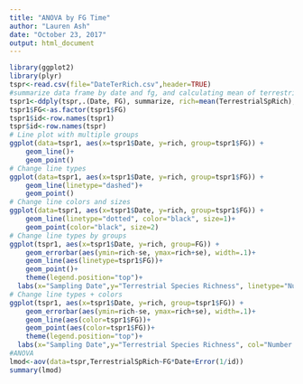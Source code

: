 ```yaml
---
title: "ANOVA by FG Time"
author: "Lauren Ash"
date: "October 23, 2017"
output: html_document
---
```

```r
library(ggplot2)
library(plyr)
tspr<-read.csv(file="DateTerRich.csv",header=TRUE)
#summarize data frame by date and fg, and calculating mean of terrestrial sp rich and sd
tspr1<-ddply(tspr,.(Date, FG), summarize, rich=mean(TerrestrialSpRich), se=sd(TerrestrialSpRich)/sqrt(length(TerrestrialSpRich)))
tspr1$FG<-as.factor(tspr1$FG)
tspr1$id<-row.names(tspr1)
tspr$id<-row.names(tspr)
# Line plot with multiple groups
ggplot(data=tspr1, aes(x=tspr1$Date, y=rich, group=tspr1$FG)) +
	geom_line()+
	geom_point()
# Change line types
ggplot(data=tspr1, aes(x=tspr1$Date, y=rich, group=tspr1$FG)) +
	geom_line(linetype="dashed")+
	geom_point()
# Change line colors and sizes
ggplot(data=tspr1, aes(x=tspr1$Date, y=rich, group=tspr1$FG)) +
	geom_line(linetype="dotted", color="black", size=1)+
	geom_point(color="black", size=2)
# Change line types by groups 
ggplot(tspr1, aes(x=tspr1$Date, y=rich, group=FG)) +
	geom_errorbar(aes(ymin=rich-se, ymax=rich+se), width=.1)+
	geom_line(aes(linetype=tspr1$FG))+
	geom_point()+
	theme(legend.position="top")+
  labs(x="Sampling Date",y="Terrestrial Species Richness", linetype="Number of Functional Groups")
# Change line types + colors
ggplot(tspr1, aes(x=tspr1$Date, y=rich, group=tspr1$FG)) +
	geom_errorbar(aes(ymin=rich-se, ymax=rich+se), width=.1)+
	geom_line(aes(color=tspr1$FG))+
	geom_point(aes(color=tspr1$FG))+
	theme(legend.position="top")+
  labs(x="Sampling Date",y="Terrestrial Species Richness", col="Number of Functional Groups")
#ANOVA
lmod<-aov(data=tspr,TerrestrialSpRich~FG*Date+Error(1/id))
summary(lmod)
```

